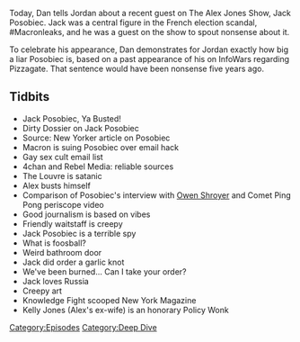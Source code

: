 {{DEFAULTSORT:
    #_EPISODE_0039:Jack Posobiec...Ya Busted
}}{{Episode
    | title           = Jack Posobiec...Ya Busted
    | caption         = Listen to this episode on [https://knowledgefight.libsyn.com/knowledge-fight-jack-posobiecya-busted Libsyn] [https://open.spotify.com/episode/6IHM58fpgeBTLVwYCCuWGt Spotify], Read the [[Transcript/39: Jack Posobiec...Ya Busted|Unofficial Transcript]]
    | episodeNumber   = 39
    | length          = 01:11:22
    | airDate         = May 10, 2017
    | episodeType     = [[:Category:Deep Dive|Deep Dive]]
    | appearance      = [[Jack Posobiec]], [[Owen Shroyer]], [[Kelly Jones]]
    | oocDrop         = A baby died, oh, liberal
    | previousEpisode = [[38: 30 Hour Marathon Coverage]]
    | nextEpisode     = [[40: May 10, 2017]]
}}

{{Stub}}

Today, Dan tells Jordan about a recent guest on The Alex Jones Show, Jack Posobiec. Jack was a central figure in the French election scandal, #Macronleaks, and he was a guest on the show to spout nonsense about it.

To celebrate his appearance, Dan demonstrates for Jordan exactly how big a liar Posobiec is, based on a past appearance of his on InfoWars regarding Pizzagate. That sentence would have been nonsense five years ago.

==Tidbits==

*Jack Posobiec, Ya Busted!
*Dirty Dossier on Jack Posobiec
*Source: New Yorker article on Posobiec
*Macron is suing Posobiec over email hack
*Gay sex cult email list
*4chan and Rebel Media: reliable sources
*The Louvre is satanic
*Alex busts himself
*Comparison of Posobiec's interview with [[Owen Shroyer]] and Comet Ping Pong periscope video
*Good journalism is based on vibes
*Friendly waitstaff is creepy
*Jack Posobiec is a terrible spy
*What is foosball?
*Weird bathroom door
*Jack did order a garlic knot
*We've been burned... Can I take your order?
*Jack loves Russia
*Creepy art
*Knowledge Fight scooped New York Magazine
*Kelly Jones (Alex's ex-wife) is an honorary Policy Wonk

[[Category:Episodes]]
[[Category:Deep Dive]]
